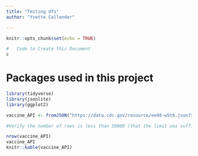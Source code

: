 ```yaml
---
title: "Testing dfs"
author: "Yvette Callender"

---
```


```r
knitr::opts_chunk$set(echo = TRUE)
```


```r
#   Code to Create this Document
c

```
# Packages used in this project

```r
library(tidyverse)
library(jsonlite)
library(ggplot2)

```



```r

vaccine_API <- fromJSON("https://data.cdc.gov/resource/ee48-w5t6.json?$limit=5000") %>% as_tibble

#Verify the number of rows is less than 50000 (that the limit was sufficient to retrieve the complete dataset).

nrow(vaccine_API)
vaccine_API
knitr::kable(vaccine_API)
```


